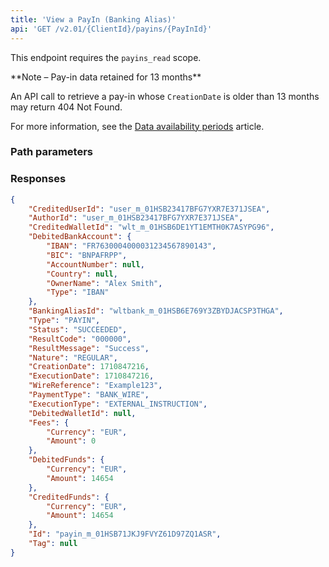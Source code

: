 ```yaml
---
title: 'View a PayIn (Banking Alias)'  
api: 'GET /v2.01/{ClientId}/payins/{PayInId}'  
---
```




This endpoint requires the `payins_read` scope.

<Note>
**Note – Pay-in data retained for 13 months**

An API call to retrieve a pay-in whose `CreationDate` is older than 13 months may return 404 Not Found.

For more information, see the <a href="/api-reference/overview/data-availability-periods">Data availability periods</a> article.
</Note>

### Path parameters  

<PayInId />  

### Responses  

<AccordionGroup><Accordion title="200">  

<CreditedUserIdResponse />  

<AuthorIdResponse />  

<CreditedWalletIdResponse />  

<DebitedBankAccountResponse />  

<BankingAliasIdResponse />  

<TypeResponse />  

<Status2Response />  

<ResultCodeResponse />  

<ResultMessageResponse />  

<NatureResponse />  

<CreationDateResponse />  

<ExecutionDateResponse />  

<WireReference1Response />  

<PaymentType2Response />  

<ExecutionTypeResponse />  

<DebitedWalletId1Response />  

<Fees4Response />  

<DebitedFunds7Response />  

<CreditedFunds5Response />  

<IdResponse />  

<Tag2Response /></Accordion></AccordionGroup>  

<ResponseExample>  

```json 200  
{
    "CreditedUserId": "user_m_01HSB23417BFG7YXR7E371JSEA",
    "AuthorId": "user_m_01HSB23417BFG7YXR7E371JSEA",
    "CreditedWalletId": "wlt_m_01HSB6DE1YT1EMTH0K7ASYPG96",
    "DebitedBankAccount": {
        "IBAN": "FR7630004000031234567890143",
        "BIC": "BNPAFRPP",
        "AccountNumber": null,
        "Country": null,
        "OwnerName": "Alex Smith",
        "Type": "IBAN"
    },
    "BankingAliasId": "wltbank_m_01HSB6E769Y3ZBYDJACSP3THGA",
    "Type": "PAYIN",
    "Status": "SUCCEEDED",
    "ResultCode": "000000",
    "ResultMessage": "Success",
    "Nature": "REGULAR",
    "CreationDate": 1710847216,
    "ExecutionDate": 1710847216,
    "WireReference": "Example123",
    "PaymentType": "BANK_WIRE",
    "ExecutionType": "EXTERNAL_INSTRUCTION",
    "DebitedWalletId": null,
    "Fees": {
        "Currency": "EUR",
        "Amount": 0
    },
    "DebitedFunds": {
        "Currency": "EUR",
        "Amount": 14654
    },
    "CreditedFunds": {
        "Currency": "EUR",
        "Amount": 14654
    },
    "Id": "payin_m_01HSB71JKJ9FVYZ61D97ZQ1ASR",
    "Tag": null
}
 ```  

</ResponseExample>  

<RequestExample>  
    <PhpViewPayin />
    <NodeViewPayin />
    <RubyViewPayin />
    <JavaViewPayin />
    <PythonViewPayin />
    <NetViewPayin />
</RequestExample>